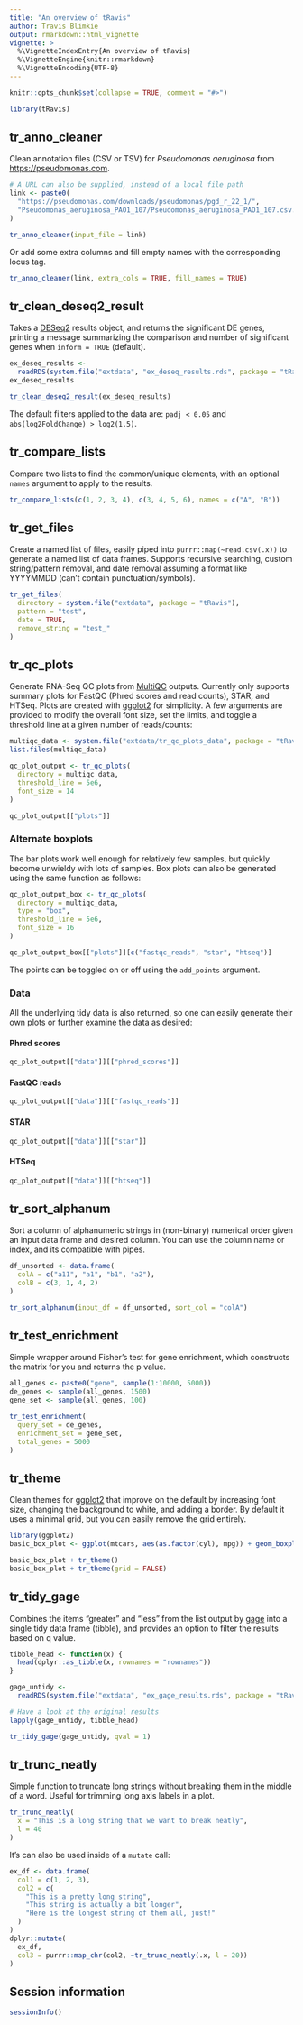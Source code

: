 ```yaml
---
title: "An overview of tRavis"
author: Travis Blimkie
output: rmarkdown::html_vignette
vignette: >
  %\VignetteIndexEntry{An overview of tRavis}
  %\VignetteEngine{knitr::rmarkdown}
  %\VignetteEncoding{UTF-8}
---
```


```r
knitr::opts_chunk$set(collapse = TRUE, comment = "#>")
```

```r
library(tRavis)
```

## tr_anno_cleaner
Clean annotation files (CSV or TSV) for *Pseudomonas aeruginosa* from 
<https://pseudomonas.com>.
```r
# A URL can also be supplied, instead of a local file path
link <- paste0(
  "https://pseudomonas.com/downloads/pseudomonas/pgd_r_22_1/",
  "Pseudomonas_aeruginosa_PAO1_107/Pseudomonas_aeruginosa_PAO1_107.csv.gz"
)

tr_anno_cleaner(input_file = link)
```

Or add some extra columns and fill empty names with the corresponding locus tag.
```r
tr_anno_cleaner(link, extra_cols = TRUE, fill_names = TRUE)
```

## tr_clean_deseq2_result
Takes a [DESeq2](https://bioconductor.org/packages/DESeq2/) results object, and
returns the significant DE genes, printing a message summarizing the comparison
and number of significant genes when `inform = TRUE` (default).
```r
ex_deseq_results <- 
  readRDS(system.file("extdata", "ex_deseq_results.rds", package = "tRavis"))
ex_deseq_results
```

```r
tr_clean_deseq2_result(ex_deseq_results)
```

The default filters applied to the data are: `padj < 0.05` and
`abs(log2FoldChange) > log2(1.5)`.

## tr_compare_lists
Compare two lists to find the common/unique elements, with an optional `names`
argument to apply to the results.
```r
tr_compare_lists(c(1, 2, 3, 4), c(3, 4, 5, 6), names = c("A", "B"))
```

## tr_get_files
Create a named list of files, easily piped into `purrr::map(~read.csv(.x))` to
generate a named list of data frames. Supports recursive searching, custom
string/pattern removal, and date removal assuming a format like YYYYMMDD (can't
contain punctuation/symbols).
```r
tr_get_files(
  directory = system.file("extdata", package = "tRavis"),
  pattern = "test",
  date = TRUE,
  remove_string = "test_"
)
```

## tr_qc_plots
Generate RNA-Seq QC plots from [MultiQC](https://multiqc.info/) outputs.
Currently only supports summary plots for FastQC (Phred scores and read counts),
STAR, and HTSeq. Plots are created with [ggplot2](https://ggplot2.tidyverse.org/)
for simplicity. A few arguments are provided to modify the overall font size, 
set the limits, and toggle a threshold line at a given number of reads/counts:
```r
multiqc_data <- system.file("extdata/tr_qc_plots_data", package = "tRavis")
list.files(multiqc_data)

qc_plot_output <- tr_qc_plots(
  directory = multiqc_data,
  threshold_line = 5e6,
  font_size = 14
)

qc_plot_output[["plots"]]
```

### Alternate boxplots
The bar plots work well enough for relatively few samples, but quickly become
unwieldy with lots of samples. Box plots can also be generated using the same
function as follows:
```r
qc_plot_output_box <- tr_qc_plots(
  directory = multiqc_data,
  type = "box",
  threshold_line = 5e6,
  font_size = 16
)

qc_plot_output_box[["plots"]][c("fastqc_reads", "star", "htseq")]
```

The points can be toggled on or off using the `add_points` argument.

### Data {.tabset}
All the underlying tidy data is also returned, so one can easily generate their
own plots or further examine the data as desired:

#### Phred scores
```r
qc_plot_output[["data"]][["phred_scores"]]
```

#### FastQC reads
```r
qc_plot_output[["data"]][["fastqc_reads"]]
```

#### STAR
```r
qc_plot_output[["data"]][["star"]]
```

#### HTSeq
```r
qc_plot_output[["data"]][["htseq"]]
```

## tr_sort_alphanum
Sort a column of alphanumeric strings in (non-binary) numerical order given an
input data frame and desired column. You can use the column name or index, and
its compatible with pipes.
```r
df_unsorted <- data.frame(
  colA = c("a11", "a1", "b1", "a2"),
  colB = c(3, 1, 4, 2)
)

tr_sort_alphanum(input_df = df_unsorted, sort_col = "colA")
```

## tr_test_enrichment
Simple wrapper around Fisher's test for gene enrichment, which constructs the
matrix for you and returns the p value.
```r
all_genes <- paste0("gene", sample(1:10000, 5000))
de_genes <- sample(all_genes, 1500)
gene_set <- sample(all_genes, 100)

tr_test_enrichment(
  query_set = de_genes, 
  enrichment_set = gene_set, 
  total_genes = 5000
)
```

## tr_theme
Clean themes for [ggplot2](https://ggplot2.tidyverse.org/) that improve on the
default by increasing font size, changing the background to white, and adding a
border. By default it uses a minimal grid, but you can easily remove the grid
entirely.
```r
library(ggplot2)
basic_box_plot <- ggplot(mtcars, aes(as.factor(cyl), mpg)) + geom_boxplot()

basic_box_plot + tr_theme()
basic_box_plot + tr_theme(grid = FALSE)
```

## tr_tidy_gage
Combines the items "greater" and "less" from the list output by
[gage](https://bioconductor.org/packages/gage/) into a single tidy data frame
(tibble), and provides an option to filter the results based on q value.
```r
tibble_head <- function(x) {
  head(dplyr::as_tibble(x, rownames = "rownames"))
}

gage_untidy <- 
  readRDS(system.file("extdata", "ex_gage_results.rds", package = "tRavis"))

# Have a look at the original results
lapply(gage_untidy, tibble_head)

tr_tidy_gage(gage_untidy, qval = 1)
```

## tr_trunc_neatly
Simple function to truncate long strings without breaking them in the middle of
a word. Useful for trimming long axis labels in a plot.
```r
tr_trunc_neatly(
  x = "This is a long string that we want to break neatly",
  l = 40
)
```

It's can also be used inside of a `mutate` call:
```r
ex_df <- data.frame(
  col1 = c(1, 2, 3),
  col2 = c(
    "This is a pretty long string",
    "This string is actually a bit longer",
    "Here is the longest string of them all, just!"
  )
)
dplyr::mutate(
  ex_df,
  col3 = purrr::map_chr(col2, ~tr_trunc_neatly(.x, l = 20))
)
```

## Session information
```r
sessionInfo()
```

